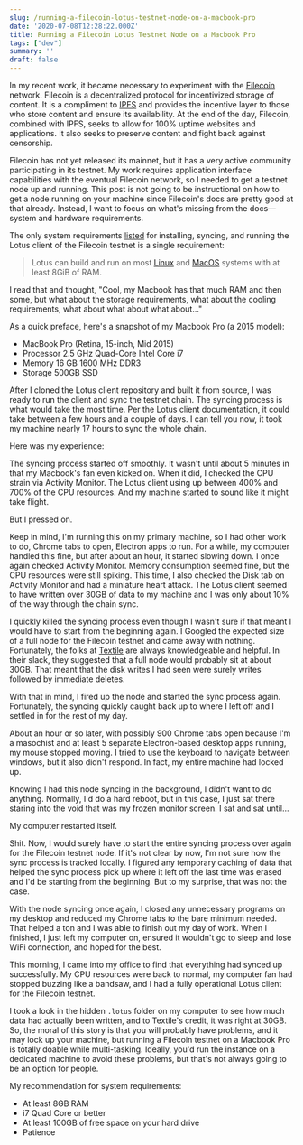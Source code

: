 ```yaml
---
slug: /running-a-filecoin-lotus-testnet-node-on-a-macbook-pro
date: '2020-07-08T12:28:22.000Z'
title: Running a Filecoin Lotus Testnet Node on a Macbook Pro
tags: ["dev"]
summary: ''
draft: false
---
```

In my recent work, it became necessary to experiment with the [Filecoin](<https://filecoin.io/>) network. Filecoin is a decentralized protocol for incentivized storage of content. It is a compliment to [IPFS](<https://ipfs.io/>) and provides the incentive layer to those who store content and ensure its availability. At the end of the day, Filecoin, combined with IPFS, seeks to allow for 100% uptime websites and applications. It also seeks to preserve content and fight back against censorship.

Filecoin has not yet released its mainnet, but it has a very active community participating in its testnet. My work requires application interface capabilities with the eventual Filecoin network, so I needed to get a testnet node up and running. This post is not going to be instructional on how to get a node running on your machine since Filecoin's docs are pretty good at that already. Instead, I want to focus on what's missing from the docs—system and hardware requirements.

The only system requirements [listed](<https://docs.lotu.sh/en+hardware>) for installing, syncing, and running the Lotus client of the Filecoin testnet is a single requirement:

> Lotus can build and run on most [Linux](<https://ubuntu.com/>) and [MacOS](<https://www.apple.com/macos>) systems with at least 8GiB of RAM.

I read that and thought, "Cool, my Macbook has that much RAM and then some, but what about the storage requirements, what about the cooling requirements, what about what about what about..."

As a quick preface, here's a snapshot of my Macbook Pro (a 2015 model):

- MacBook Pro (Retina, 15-inch, Mid 2015)
- Processor 2.5 GHz Quad-Core Intel Core i7
- Memory 16 GB 1600 MHz DDR3
- Storage 500GB SSD

<!-- -->

After I cloned the Lotus client repository and built it from source, I was ready to run the client and sync the testnet chain. The syncing process is what would take the most time. Per the Lotus client documentation, it could take between a few hours and a couple of days. I can tell you now, it took my machine nearly 17 hours to sync the whole chain.

Here was my experience:

The syncing process started off smoothly. It wasn't until about 5 minutes in that my Macbook's fan even kicked on. When it did, I checked the CPU strain via Activity Monitor. The Lotus client using up between 400% and 700% of the CPU resources. And my machine started to sound like it might take flight.

But I pressed on.

Keep in mind, I'm running this on my primary machine, so I had other work to do, Chrome tabs to open, Electron apps to run. For a while, my computer handled this fine, but after about an hour, it started slowing down. I once again checked Activity Monitor. Memory consumption seemed fine, but the CPU resources were still spiking. This time, I also checked the Disk tab on Activity Monitor and had a miniature heart attack. The Lotus client seemed to have written over 30GB of data to my machine and I was only about 10% of the way through the chain sync.

I quickly killed the syncing process even though I wasn't sure if that meant I would have to start from the beginning again. I Googled the expected size of a full node for the Filecoin testnet and came away with nothing. Fortunately, the folks at [Textile](<https://textile.io>) are always knowledgeable and helpful. In their slack, they suggested that a full node would probably sit at about 30GB. That meant that the disk writes I had seen were surely writes followed by immediate deletes.

With that in mind, I fired up the node and started the sync process again. Fortunately, the syncing quickly caught back up to where I left off and I settled in for the rest of my day.

About an hour or so later, with possibly 900 Chrome tabs open because I'm a masochist and at least 5 separate Electron-based desktop apps running, my mouse stopped moving. I tried to use the keyboard to navigate between windows, but it also didn't respond. In fact, my entire machine had locked up.

Knowing I had this node syncing in the background, I didn't want to do anything. Normally, I'd do a hard reboot, but in this case, I just sat there staring into the void that was my frozen monitor screen. I sat and sat until...

My computer restarted itself.

Shit. Now, I would surely have to start the entire syncing process over again for the Filecoin testnet node. If it's not clear by now, I'm not sure how the sync process is tracked locally. I figured any temporary caching of data that helped the sync process pick up where it left off the last time was erased and I'd be starting from the beginning. But to my surprise, that was not the case.

With the node syncing once again, I closed any unnecessary programs on my desktop and reduced my Chrome tabs to the bare minimum needed. That helped a ton and I was able to finish out my day of work. When I finished, I just left my computer on, ensured it wouldn't go to sleep and lose WiFi connection, and hoped for the best.

This morning, I came into my office to find that everything had synced up successfully. My CPU resources were back to normal, my computer fan had stopped buzzing like a bandsaw, and I had a fully operational Lotus client for the Filecoin testnet.

I took a look in the hidden `.lotus` folder on my computer to see how much data had actually been written, and to Textile's credit, it was right at 30GB. So, the moral of this story is that you will probably have problems, and it may lock up your machine, but running a Filecoin testnet on a Macbook Pro is totally doable while multi-tasking. Ideally, you'd run the instance on a dedicated machine to avoid these problems, but that's not always going to be an option for people.

My recommendation for system requirements:

- At least 8GB RAM
- i7 Quad Core or better
- At least 100GB of free space on your hard drive
- Patience

<!-- -->


  
